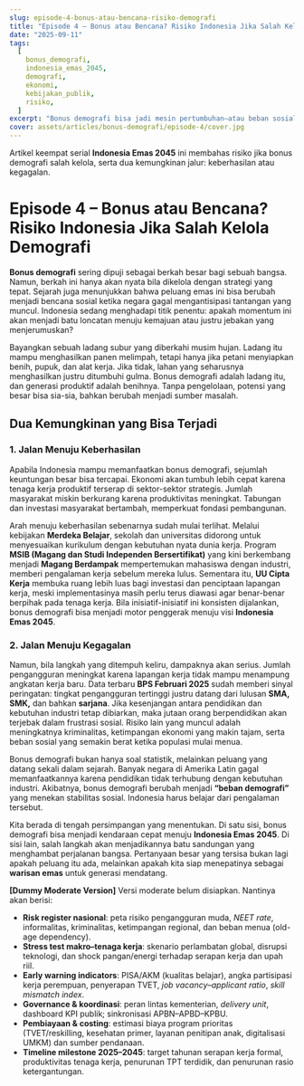 ```yaml
---
slug: episode-4-bonus-atau-bencana-risiko-demografi
title: "Episode 4 – Bonus atau Bencana? Risiko Indonesia Jika Salah Kelola Demografi"
date: "2025-09-11"
tags:
  [
    bonus_demografi,
    indonesia_emas_2045,
    demografi,
    ekonomi,
    kebijakan_publik,
    risiko,
  ]
excerpt: "Bonus demografi bisa jadi mesin pertumbuhan—atau beban sosial. Episode ini memetakan dua jalur dan prasyarat agar Indonesia tak salah langkah."
cover: assets/articles/bonus-demografi/episode-4/cover.jpg
---
```


Artikel keempat serial **Indonesia Emas 2045** ini membahas risiko jika bonus demografi salah kelola, serta dua kemungkinan jalur: keberhasilan atau kegagalan.

<Only mode="friendly">

# Episode 4 – Bonus atau Bencana? Risiko Indonesia Jika Salah Kelola Demografi

**Bonus demografi** sering dipuji sebagai berkah besar bagi sebuah bangsa. Namun, berkah ini hanya akan nyata bila dikelola dengan strategi yang tepat. Sejarah juga menunjukkan bahwa peluang emas ini bisa berubah menjadi bencana sosial ketika negara gagal mengantisipasi tantangan yang muncul. Indonesia sedang menghadapi titik penentu: apakah momentum ini akan menjadi batu loncatan menuju kemajuan atau justru jebakan yang menjerumuskan?

Bayangkan sebuah ladang subur yang diberkahi musim hujan. Ladang itu mampu menghasilkan panen melimpah, tetapi hanya jika petani menyiapkan benih, pupuk, dan alat kerja. Jika tidak, lahan yang seharusnya menghasilkan justru ditumbuhi gulma. Bonus demografi adalah ladang itu, dan generasi produktif adalah benihnya. Tanpa pengelolaan, potensi yang besar bisa sia-sia, bahkan berubah menjadi sumber masalah.

## Dua Kemungkinan yang Bisa Terjadi

### 1. Jalan Menuju Keberhasilan

Apabila Indonesia mampu memanfaatkan bonus demografi, sejumlah keuntungan besar bisa tercapai. Ekonomi akan tumbuh lebih cepat karena tenaga kerja produktif terserap di sektor-sektor strategis. Jumlah masyarakat miskin berkurang karena produktivitas meningkat. Tabungan dan investasi masyarakat bertambah, memperkuat fondasi pembangunan.

Arah menuju keberhasilan sebenarnya sudah mulai terlihat. Melalui kebijakan **Merdeka Belajar**, sekolah dan universitas didorong untuk menyesuaikan kurikulum dengan kebutuhan nyata dunia kerja. Program **MSIB (Magang dan Studi Independen Bersertifikat)** yang kini berkembang menjadi **Magang Berdampak** mempertemukan mahasiswa dengan industri, memberi pengalaman kerja sebelum mereka lulus. Sementara itu, **UU Cipta Kerja** membuka ruang lebih luas bagi investasi dan penciptaan lapangan kerja, meski implementasinya masih perlu terus diawasi agar benar-benar berpihak pada tenaga kerja. Bila inisiatif-inisiatif ini konsisten dijalankan, bonus demografi bisa menjadi motor penggerak menuju visi **Indonesia Emas 2045**.

### 2. Jalan Menuju Kegagalan

Namun, bila langkah yang ditempuh keliru, dampaknya akan serius. Jumlah pengangguran meningkat karena lapangan kerja tidak mampu menampung angkatan kerja baru. Data terbaru **BPS Februari 2025** sudah memberi sinyal peringatan: tingkat pengangguran tertinggi justru datang dari lulusan **SMA, SMK,** dan bahkan **sarjana**. Jika kesenjangan antara pendidikan dan kebutuhan industri tetap dibiarkan, maka jutaan orang berpendidikan akan terjebak dalam frustrasi sosial. Risiko lain yang muncul adalah meningkatnya kriminalitas, ketimpangan ekonomi yang makin tajam, serta beban sosial yang semakin berat ketika populasi mulai menua.

Bonus demografi bukan hanya soal statistik, melainkan peluang yang datang sekali dalam sejarah. Banyak negara di Amerika Latin gagal memanfaatkannya karena pendidikan tidak terhubung dengan kebutuhan industri. Akibatnya, bonus demografi berubah menjadi **“beban demografi”** yang menekan stabilitas sosial. Indonesia harus belajar dari pengalaman tersebut.

Kita berada di tengah persimpangan yang menentukan. Di satu sisi, bonus demografi bisa menjadi kendaraan cepat menuju **Indonesia Emas 2045**. Di sisi lain, salah langkah akan menjadikannya batu sandungan yang menghambat perjalanan bangsa. Pertanyaan besar yang tersisa bukan lagi apakah peluang itu ada, melainkan apakah kita siap menepatinya sebagai **warisan emas** untuk generasi mendatang.

</Only>

<Only mode="moderate">

**[Dummy Moderate Version]** Versi moderate belum disiapkan. Nantinya akan berisi:

- **Risk register nasional**: peta risiko pengangguran muda, _NEET rate_, informalitas, kriminalitas, ketimpangan regional, dan beban menua (old-age dependency).
- **Stress test makro–tenaga kerja**: skenario perlambatan global, disrupsi teknologi, dan shock pangan/energi terhadap serapan kerja dan upah riil.
- **Early warning indicators**: PISA/AKM (kualitas belajar), angka partisipasi kerja perempuan, penyerapan TVET, _job vacancy–applicant ratio_, _skill mismatch index_.
- **Governance & koordinasi**: peran lintas kementerian, _delivery unit_, dashboard KPI publik; sinkronisasi APBN–APBD–KPBU.
- **Pembiayaan & costing**: estimasi biaya program prioritas (TVET/reskilling, kesehatan primer, layanan penitipan anak, digitalisasi UMKM) dan sumber pendanaan.
- **Timeline milestone 2025–2045**: target tahunan serapan kerja formal, produktivitas tenaga kerja, penurunan TPT terdidik, dan penurunan rasio ketergantungan.

</Only>

